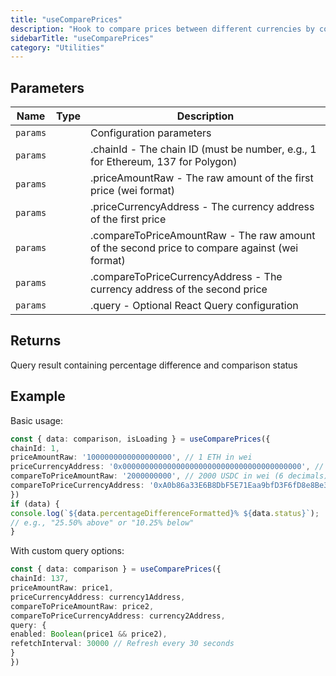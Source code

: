 ```yaml
---
title: "useComparePrices"
description: "Hook to compare prices between different currencies by converting both to USD Compares two prices by converting both to USD using real-time exchange rates and returns the percentage difference with comparison status."
sidebarTitle: "useComparePrices"
category: "Utilities"
---
```


## Parameters

| Name | Type | Description |
|------|------|-------------|
| `params` |  | Configuration parameters |
| `params` |  | .chainId - The chain ID (must be number, e.g., 1 for Ethereum, 137 for Polygon) |
| `params` |  | .priceAmountRaw - The raw amount of the first price (wei format) |
| `params` |  | .priceCurrencyAddress - The currency address of the first price |
| `params` |  | .compareToPriceAmountRaw - The raw amount of the second price to compare against (wei format) |
| `params` |  | .compareToPriceCurrencyAddress - The currency address of the second price |
| `params` |  | .query - Optional React Query configuration |

## Returns

Query result containing percentage difference and comparison status

## Example

Basic usage:
```typescript
const { data: comparison, isLoading } = useComparePrices({
chainId: 1,
priceAmountRaw: '1000000000000000000', // 1 ETH in wei
priceCurrencyAddress: '0x0000000000000000000000000000000000000000', // ETH
compareToPriceAmountRaw: '2000000000', // 2000 USDC in wei (6 decimals)
compareToPriceCurrencyAddress: '0xA0b86a33E6B8DbF5E71Eaa9bfD3F6fD8e8Be3F69' // USDC
})
if (data) {
console.log(`${data.percentageDifferenceFormatted}% ${data.status}`);
// e.g., "25.50% above" or "10.25% below"
}
```

With custom query options:
```typescript
const { data: comparison } = useComparePrices({
chainId: 137,
priceAmountRaw: price1,
priceCurrencyAddress: currency1Address,
compareToPriceAmountRaw: price2,
compareToPriceCurrencyAddress: currency2Address,
query: {
enabled: Boolean(price1 && price2),
refetchInterval: 30000 // Refresh every 30 seconds
}
})
```

